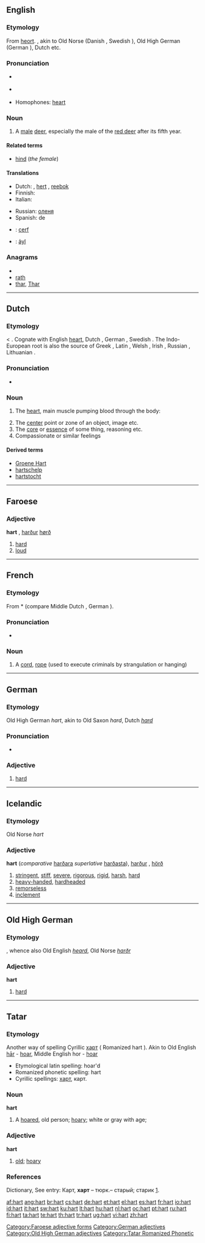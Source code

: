 {{also|Hart}}
==English==

===Etymology===
From {{etul|ang}} [[heort]]. {{proto|Germanic|herutaz}}, akin to Old Norse {{term|hjǫrtr|lang=non}} (Danish {{term|hjort|lang=da}}, Swedish {{term|hjort|lang=se}}), Old High German {{term|hiruz}} (German {{term|Hirsch|lang=de}}), Dutch {{term|hert|lang=nl}} etc.

===Pronunciation===
* {{a|RP}} {{IPA|/hɑːt/}}
* {{audio|en-us-hart.ogg|Audio (US)}}
*: {{rhymes|ɑː(r)t}}
* Homophones: [[heart]]

===Noun===
{{en-noun}}

# A [[male]] [[deer]], especially the male of the [[red deer]] after its fifth year.

====Related terms====
* [[hind]] (''the female'')

====Translations====
{{trans-top|male deer}}
* Dutch: {{t|nl|hertenbok|m}}, [[hert]] {{n|m}}, [[reebok]] {{m}}
* Finnish: {{t-|fi|saksanhirvi|alt=saksanhirviuros}}
* Italian: {{t|it|cervo maschio}}
{{trans-mid}}
* Russian: {{t+|ru|самец}} [[олень|оленя]]
* Spanish: {{t+|es|macho|m}} de {{t+|es|ciervo|m}}
{{trans-bottom}}

{{checktrans-top}}
* {{ttbc|French}}: [[cerf]] {{m}}
{{trans-mid}}
* {{ttbc|Ugaritic}}: [[ảyl]] {{m}}
{{trans-bottom}}

===Anagrams===
* {{alphagram|ahrt}}
* [[rath#English|rath]]
* [[thar#English|thar]], [[Thar#English|Thar]]

----

==Dutch==

===Etymology===
{{proto|Germanic|xirtan}} < {{proto|Indo-European|ḱḗr}}. Cognate with English [[heart]], Dutch {{term|hart|lang=nl}}, German {{term|Herz|lang=de}}, Swedish {{term|hjärta|lang=sv}}. The Indo-European root is also the source of Greek {{term|sc=Grek|καρδία|lang=el}}, Latin {{term|cor|lang=la}}, Welsh {{term|craidd|lang=cy}}, Irish {{term|croí|lang=ga}}, Russian {{term|сердце|lang=ru}}, Lithuanian {{term|širdis|lang=lt}}.

===Pronunciation===
* {{homophones|hard}}

===Noun===
{{nl-noun|g=n|harten|hartje}}

# {{context|anatomy|lang=nl}} The [[heart]], main muscle pumping blood through the body: 
# The [[center]] point or zone of an object, image etc.
# The [[core]] or [[essence]] of some thing, reasoning etc.
# Compassionate or similar feelings

====Derived terms====
* [[Groene Hart]]
* [[hartschelp]]
* [[hartstocht]]

----

==Faroese==

===Adjective===
'''hart''' {{n}}, [[harður]] {{m}} [[hørð]] {{f}}

# [[hard]]
# [[loud]]

[[Category:Faroese adjective forms]]

----

==French==

===Etymology===
From {{etyl|frk|fr}} *{{term||hard}} (compare Middle Dutch {{term|hede}}, German {{term|Hardt}}).

===Pronunciation===
* {{IPA|/ʔaʁ/|/ʔaʁt/|lang=fr}}

===Noun===
{{fr-noun|f}}

# {{archaic|lang=fr}} A [[cord]], [[rope]] (used to execute criminals by strangulation or hanging)

----

==German==

===Etymology===
Old High German ''hart'', akin to Old Saxon ''hard'', Dutch ''[[hard]]''

===Pronunciation===
* {{audio|De-at-hart.ogg|audio (Austria)}}

===Adjective===
{{de-adj|comparative=härter|superlative=härtesten}}

# [[hard]]

[[Category:German adjectives]]

----

==Icelandic==

===Etymology===
Old Norse ''hart''

===Adjective===
'''hart''' {{n}} (''comparative'' [[harðara]] ''superlative'' [[harðasta]]), [[harður]] {{m}}, [[hörð]] {{f}}

# [[stringent]], [[stiff]], [[severe]], [[rigorous]], [[rigid]], [[harsh]], [[hard]]
# [[heavy-handed]], [[hardheaded]]
# [[remorseless]]
# [[inclement]]

----

==Old High German==

===Etymology===
{{proto|Germanic|hardhuz|lang=goh}}, whence also Old English ''[[heard]]'', Old Norse ''[[harðr]]''

===Adjective===
'''hart'''

# [[hard]]

[[Category:Old High German adjectives]]

----

==Tatar==

===Etymology===
Another way of spelling Cyrillic [[харт]] ( Romanized hart ).
Akin to Old English [[har#Old English|hār]] - [[hoar#English|hoar]], Middle English hor - [[hoar#English|hoar]]

* Etymological latin spelling: hoar'd
* Romanized phonetic spelling: hart
* Cyrillic spellings: [[харт]], карт.

===Noun===
'''hart'''

# A [[hoared]], old person; [[hoary#English|hoary]]; white or gray with age;

===Adjective===
'''hart'''

# [[old]]; [[hoary]]

===References===
Dictionary, See entry: Карт, '''харт''' – тюрк.– старый; старик [http://www.moscow-crimea.ru/atlas/map/toponim/inostr.html].

[[Category:Tatar Romanized Phonetic]]

[[af:hart]]
[[ang:hart]]
[[br:hart]]
[[cs:hart]]
[[de:hart]]
[[et:hart]]
[[el:hart]]
[[es:hart]]
[[fr:hart]]
[[io:hart]]
[[id:hart]]
[[it:hart]]
[[sw:hart]]
[[ku:hart]]
[[lt:hart]]
[[hu:hart]]
[[nl:hart]]
[[oc:hart]]
[[pt:hart]]
[[ru:hart]]
[[fi:hart]]
[[ta:hart]]
[[te:hart]]
[[th:hart]]
[[tr:hart]]
[[ug:hart]]
[[vi:hart]]
[[zh:hart]]